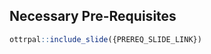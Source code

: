 ## Necessary Pre-Requisites

<!--
Put this in some sort of box to bring attention to it
-->

```r
ottrpal::include_slide({PREREQ_SLIDE_LINK})
```

<!--
Is there a way to link to the pre-req course here with the info we have?
-->
